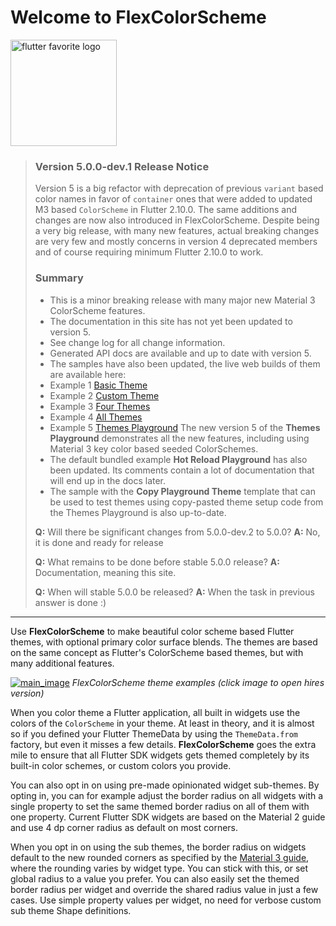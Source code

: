 # Welcome to FlexColorScheme

[<img src="https://rydmike.com/assets_fcsv4/flutter-favorite-logo.png?raw=true?" alt="flutter favorite logo" width="170"/>](https://docs.flutter.dev/development/packages-and-plugins/favorites)

> ### Version 5.0.0-dev.1 Release Notice
>
> Version 5 is a big refactor with deprecation of previous `variant` based
> color names in favor of `container` ones that were added to updated M3
> based `ColorScheme` in Flutter 2.10.0. The same additions and changes are now
> also introduced in FlexColorScheme. Despite being a very big release, with
> many new features, actual breaking changes are very few and mostly concerns
> in version 4 deprecated members and of course requiring minimum Flutter
> 2.10.0 to work.
>
> ### Summary
>* This is a minor breaking release with many major new Material 3 ColorScheme features.
>* The documentation in this site has not yet been updated to version 5.
>* See change log for all change information.
>* Generated API docs are available and up to date with version 5.
>* The samples have also been updated, the live web builds of them are available here:
>  * Example 1 [Basic Theme](https://rydmike.com/flexcolorscheme/basictheme-v5)
>  * Example 2 [Custom Theme](https://rydmike.com/flexcolorscheme/customtheme-v5)
>  * Example 3 [Four Themes](https://rydmike.com/flexcolorscheme/fourthemes-v5)
>  * Example 4 [All Themes](https://rydmike.com/flexcolorscheme/allthemes-v5)
>  * Example 5 [Themes Playground](https://rydmike.com/flexcolorscheme/themesplayground-v5)
>    The new version 5 of the **Themes Playground** demonstrates all the new features,
>    including using Material 3 key color based seeded ColorSchemes.
>  * The default bundled example **Hot Reload Playground** has also been updated.
>    Its comments contain a lot of documentation that will end up in the docs later.
>  * The sample with the **Copy Playground Theme** template that can be used to test themes
>    using copy-pasted theme setup code from the Themes Playground is also up-to-date.
>
> **Q:** Will there be significant changes from 5.0.0-dev.2 to 5.0.0?
> **A:** No, it is done and ready for release
>
> **Q:** What remains to be done before stable 5.0.0 release?
> **A:** Documentation, meaning this site.
>
> **Q:** When will stable 5.0.0 be released?
> **A:** When the task in previous answer is done :)

----

Use **FlexColorScheme** to make beautiful color scheme based Flutter themes,
with optional primary color surface blends. The themes are based on the same
concept as Flutter's ColorScheme based themes, but with many
additional features.

[<img src="https://rydmike.com/assets_fcsv4/00-main-image.jpg?raw=true?" alt="main_image"/>](https://rydmike.com/assets_fcsv4/00-main-image.png?raw=true>)
_FlexColorScheme theme examples (click image to open hires version)_

When you color theme a Flutter application, all built in
widgets use the colors of the `ColorScheme` in your theme. At least in theory,
and it is almost so if you defined your Flutter ThemeData by using the
`ThemeData.from` factory, but even it misses a few details.
**FlexColorScheme** goes the extra mile to ensure that all Flutter SDK widgets gets
themed completely by its built-in color schemes, or custom colors you provide.

You can also opt in on using pre-made opinionated widget sub-themes.
By opting in, you can for example adjust the border radius on all widgets
with a single property to set the same themed border radius on all of them with
one property. Current Flutter SDK widgets are based on the Material 2 guide
and use 4 dp corner radius as default on most corners.

When you opt in on using the sub themes, the border radius on widgets default
to the new rounded corners as specified by the
[Material 3 guide](https://m3.material.io/), where the
rounding varies by widget type. You can stick with this, or set global
radius to a value you prefer. You can also easily set the themed border
radius per widget and override the shared radius value in just a few cases. Use
simple property values per widget, no need for verbose custom sub theme
Shape definitions.
